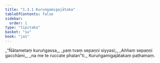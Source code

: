 ```yaml
---
title: "1.3.1 Kuruṅgamigajātaka"
tableOfContents: false
sidebar:
  order: 1
type: "tipitaka"
basket: "su"
book: "ja1"
---
```



<DynamicBreadcrumb />

<Division number="21" book="ja1" bookNo="22" page="6">

<Paragraph number="46" type="verses" book="ja1">
_“Ñātametaṃ kuruṅgassa,_  
_yaṃ tvaṃ sepaṇṇi siyyasi;_  
_Aññaṃ sepaṇṇi gacchāmi,_  
_na me te ruccate phalan”ti._  


</Paragraph>
</Division>

<Paragraph number="47" type="center" book="ja1">
Kuruṅgamigajātakaṃ paṭhamaṃ.
</Paragraph>